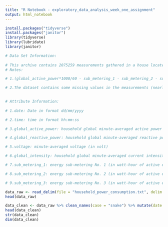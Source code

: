 ```yaml
---
title: "R Notebook - exploratory_data_analysis_week_one_assignment"
output: html_notebook
---
```


```r

install.packages("tidyverse")
install.packages("janitor")
library(tidyverse)
library(lubridate)
library(janitor)

```


```r

# Data Set Information:
 
# This archive contains 2075259 measurements gathered in a house located in Sceaux (7km of Paris, France) between December 2006 and November 2010 (47 months).
# Notes:

# 1.(global_active_power*1000/60 - sub_metering_1 - sub_metering_2 - sub_metering_3) represents the active energy consumed every minute (in watt hour) in the household by electrical equipment not measured in sub-meterings 1, 2 and 3.

# 2.The dataset contains some missing values in the measurements (nearly 1,25% of the rows). All calendar timestamps are present in the dataset but for some timestamps, the measurement values are missing: a missing value is represented by the absence of value between two consecutive semi-colon attribute separators. For instance, the dataset shows missing values on April 28, 2007.

 
# Attribute Information:
 
# 1.date: Date in format dd/mm/yyyy

# 2.time: time in format hh:mm:ss

# 3.global_active_power: household global minute-averaged active power (in kilowatt)

# 4.global_reactive_power: household global minute-averaged reactive power (in kilowatt)

# 5.voltage: minute-averaged voltage (in volt)

# 6.global_intensity: household global minute-averaged current intensity (in ampere)

# 7.sub_metering_1: energy sub-metering No. 1 (in watt-hour of active energy). It corresponds to the kitchen, containing mainly a dishwasher, an oven and a microwave (hot plates are not electric but gas powered).

# 8.sub_metering_2: energy sub-metering No. 2 (in watt-hour of active energy). It corresponds to the laundry room, containing a washing-machine, a tumble-drier, a refrigerator and a light.

# 9.sub_metering_3: energy sub-metering No. 3 (in watt-hour of active energy). It corresponds to an electric water-heater and an air-conditioner.


```


```r

data_raw <- read_delim(file = "household_power_consumption.txt", delim = ";")
head(data_raw)

data_clean <- data_raw %>% clean_names(case = "snake") %>% mutate(date = dmy(date))
head(data_clean)
str(data_clean)
dim(data_clean)


```


```r





```

